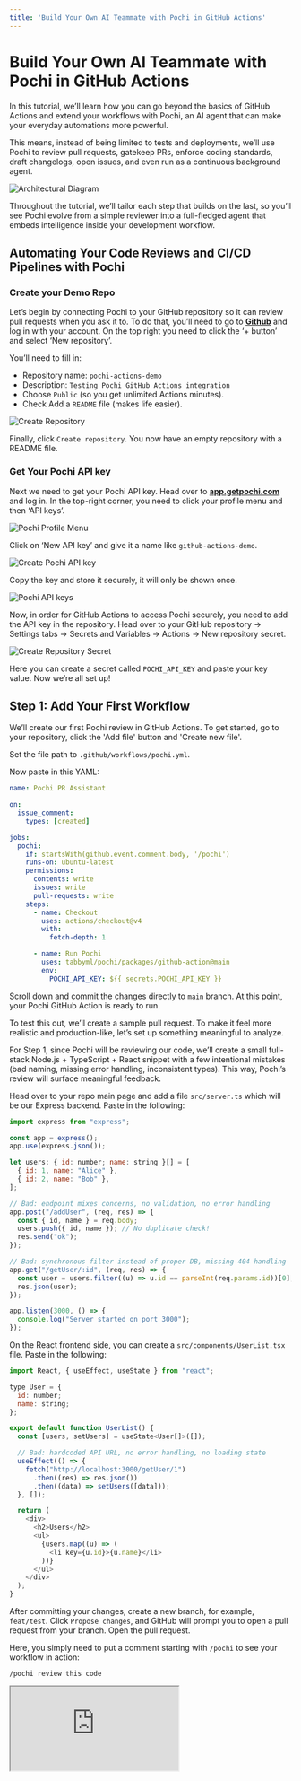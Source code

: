 ```yaml
---
title: 'Build Your Own AI Teammate with Pochi in GitHub Actions'
---
```


# Build Your Own AI Teammate with Pochi in GitHub Actions

In this tutorial, we’ll learn how you can go beyond the basics of GitHub Actions and extend your workflows with Pochi, an AI agent that can make your everyday automations more powerful. 

This means, instead of being limited to tests and deployments, we’ll use Pochi to review pull requests, gatekeep PRs, enforce coding standards, draft changelogs, open issues, and even run as a continuous background agent.

![Architectural Diagram](./images/github-actions-with-pochi-architecture.png)

Throughout the tutorial, we’ll tailor each step that builds on the last, so you’ll see Pochi evolve from a simple reviewer into a full-fledged agent that embeds intelligence inside your development workflow.

## Automating Your Code Reviews and CI/CD Pipelines with Pochi

### Create your Demo Repo 

Let’s begin by connecting Pochi to your GitHub repository so it can review pull requests when you ask it to. To do that, you’ll need to go to **[Github](https://www.github.com)** and log in with your account. On the top right you need to click the ‘+ button’ and select ‘New repository’.

You’ll need to fill in:
* Repository name: `pochi-actions-demo`
* Description: `Testing Pochi GitHub Actions integration`
* Choose `Public` (so you get unlimited Actions minutes).
* Check Add a `README` file (makes life easier).

![Create Repository](./images/create-repository.png)

Finally, click `Create repository`. You now have an empty repository with a README file.


### Get Your Pochi API key

Next we need to get your Pochi API key. Head over to **[app.getpochi.com](app.getpochi.com)** and log in. In the top-right corner, you need to click your profile menu and then ‘API keys’. 

![Pochi Profile Menu](./images/create-pochi-api-key.png)

Click on ‘New API key’ and give it a name like `github-actions-demo`. 

![Create Pochi API key](./images/create-pochi-api-key-modal.png)

Copy the key and store it securely, it will only be shown once.

![Pochi API keys](./images/pochi-api-keys.png)


Now, in order for GitHub Actions to access Pochi securely, you need to add the API key in the repository. Head over to your GitHub repository → Settings tabs → Secrets and Variables → Actions → New repository secret.

![Create Repository Secret](./images/create-repository-secret.png)

Here you can create a secret called `POCHI_API_KEY` and paste your key value. Now we’re all set up!


## Step 1: Add Your First Workflow

We’ll create our first Pochi review in GitHub Actions. To get started, go to your repository, click the 'Add file' button  and 'Create new file'. 

Set the file path to `.github/workflows/pochi.yml`.


Now paste in this YAML:

```yaml
name: Pochi PR Assistant

on:
  issue_comment:
    types: [created]

jobs:
  pochi:
    if: startsWith(github.event.comment.body, '/pochi')
    runs-on: ubuntu-latest
    permissions:
      contents: write
      issues: write
      pull-requests: write
    steps:
      - name: Checkout
        uses: actions/checkout@v4
        with:
          fetch-depth: 1

      - name: Run Pochi
        uses: tabbyml/pochi/packages/github-action@main
        env:
          POCHI_API_KEY: ${{ secrets.POCHI_API_KEY }}
```

Scroll down and commit the changes directly to `main` branch.  At this point, your Pochi GitHub Action is ready to run.


To test this out, we’ll create a sample pull request. To make it feel more realistic and production-like, let’s set up something meaningful to analyze.

For Step 1, since Pochi will be reviewing our code, we’ll create a small full-stack Node.js + TypeScript + React snippet with a few intentional mistakes (bad naming, missing error handling, inconsistent types). This way, Pochi’s review will surface meaningful feedback.


Head over to your repo main page and add a file `src/server.ts` which will be our Express backend. Paste in the following:

```javascript
import express from "express";

const app = express();
app.use(express.json());

let users: { id: number; name: string }[] = [
  { id: 1, name: "Alice" },
  { id: 2, name: "Bob" },
];

// Bad: endpoint mixes concerns, no validation, no error handling
app.post("/addUser", (req, res) => {
  const { id, name } = req.body;
  users.push({ id, name }); // No duplicate check!
  res.send("ok");
});

// Bad: synchronous filter instead of proper DB, missing 404 handling
app.get("/getUser/:id", (req, res) => {
  const user = users.filter((u) => u.id == parseInt(req.params.id))[0];
  res.json(user);
});

app.listen(3000, () => {
  console.log("Server started on port 3000");
});
```

On the React frontend side, you can create a `src/components/UserList.tsx` file. Paste in the following:

```javascript
import React, { useEffect, useState } from "react";

type User = {
  id: number;
  name: string;
};

export default function UserList() {
  const [users, setUsers] = useState<User[]>([]);

  // Bad: hardcoded API URL, no error handling, no loading state
  useEffect(() => {
    fetch("http://localhost:3000/getUser/1")
      .then((res) => res.json())
      .then((data) => setUsers([data]));
  }, []);

  return (
    <div>
      <h2>Users</h2>
      <ul>
        {users.map((u) => (
          <li key={u.id}>{u.name}</li>
        ))}
      </ul>
    </div>
  );
}
```


After committing your changes, create a new branch, for example, `feat/test`. Click `Propose changes`, and GitHub will prompt you to open a pull request from your branch. Open the pull request.


Here, you simply need to put a comment starting with `/pochi` to see your workflow in action:

```
/pochi review this code

```

<div
  style={{
    position: "relative",
    paddingBottom: "53.7%",
    marginBottom: 20,
    height: 0,
    overflow: "hidden",
    maxWidth: "100%",
  }}
>
  <iframe
    src="https://drive.google.com/file/d/1DC71yPU5ZzhnA2Au7_ZArgvNHgEET3tn/preview"
    style={{
      position: "absolute",
      top: 0,
      left: 0,
      width: "100%",
      height: "100%",
      border: "none",
      borderRadius: "8px",
    }}
    allowFullScreen
    title="Pochi review code"
  />
</div>

You can see Pochi comments on things like no input validation / error handling in backend, data management issues and more. This is exactly the kind of review we wanted in the first place. 


Now that we got Pochi to review the code and point out the flaws, wouldn't it be useful if Pochi could also apply suggestions automatically, fix the code, and commit it? You can easily do that by again commenting directly in the PR: 

```
/pochi apply fixes and show the full updated code

```

<div
  style={{
    position: "relative",
    paddingBottom: "53.7%",
    marginBottom: 20,
    height: 0,
    overflow: "hidden",
    maxWidth: "100%",
  }}
>
  <iframe
    src="https://drive.google.com/file/d/1_ZHh30s2XSOQEF-YQaoTYwRrNCHQ2WEc/preview"
    style={{
      position: "absolute",
      top: 0,
      left: 0,
      width: "100%",
      height: "100%",
      border: "none",
      borderRadius: "8px",
    }}
    allowFullScreen
    title="Pochi fix code"
  />
</div>


## Step 2: Automate Reviews Based on Events

So far, we’ve seen Pochi respond when you type `/pochi` either on an issue or a pull request. That’s great, but we can go further. Now, we’ll make Pochi respond automatically to repository events like when a PR is opened or when you push commits to `main`. 


Based on what we’ve seen so far, we'll need to add another workflow and test by opening a PR. The event of opening the PR should trigger the workflow since we’re doing event based triggers and we don’t need to type `/pochi` for this use case. 

But there are two things we need to address: why we need a separate workflow file, and what custom GitHub tokens (PATs) are.

### Why a separate workflow file?

Your original `.github/workflows/pochi.yml` is the engine that runs Pochi when it sees `/pochi` comments. Now we’ll be creating a new `.github/workflows/pochi-auto-comments.yml` which will be just a trigger that posts those comments automatically. Keeping them separate makes it easier to read / debug later especially if you’re working in teams. 

In production repositories, teams often split workflows. For example: `deploy.yml` for deployments, `ci.yml` for tests, and `pochi.yml` for the AI assistant engine. This helps to tweak automation triggers without touching the core runner. Further, this also helps with modularity. Suppose later you want two flavours of auto-comments (e.g one for PRs and one for weekly crosn). Having them as separate workflows means you can enable / disable independently. 

![Structuring workflows](./images/structuring-workflows.png)

That being said, you can always merge them into your existing `pochi.yml` file. However, combining everything into one file can become messy. Since GitHub Actions doesn’t support dynamic inline comment bodies well, the multi-file approach is cleaner and aligns better with common team practices.

### Custom GitHub Tokens (PAT)

When you create the new `.github/workflows/pochi-auto-comments.yml` workflow, the bot will automatically post a `/pochi summarize this PR` comment on your pull request. However, Pochi won’t respond to it. This is because GitHub has built-in protections: comments made by `github-actions[bot]` (the default Actions identity) do not trigger new workflows. This is done to prevent infinite workflow loops. 

The solution is to use Personal Access Token (PAT) so the auto-comments come from your account instead of `github-actions[bot]`, mimicking as if you commented yourself like we did in Step 1. GitHub treats these PAT-authored comments as real user events which trigger workflows normally.


### Set Up the PAT

Now to setup your custom GitHub token, head over to to GitHub → Settings → Developer Settings → Personal Access Tokens → Tokens (classic). Here you need to click on Generate new token (classic). 

When generating the token, check the following scopes:
    * `repo` → needed to comment on PRs/issues in your repos.
    * `workflow` → needed if you later chain workflows.

Click on Generate and copy the token. 

<div
  style={{
    position: "relative",
    paddingBottom: "53.7%",
    marginBottom: 20,
    height: 0,
    overflow: "hidden",
    maxWidth: "100%",
  }}
>
  <iframe
    src="https://drive.google.com/file/d/16qhfQOnlCT_UVppU-jhYRe96BvLEquYS/preview"
    style={{
      position: "absolute",
      top: 0,
      left: 0,
      width: "100%",
      height: "100%",
      border: "none",
      borderRadius: "8px",
    }}
    allowFullScreen
    title="Pochi fix code"
  />
</div>


Then, in your repository, go to Settings → Secrets → Actions → New repository secret. Name the secret `CUSTOM_GITHUB_TOKEN` and paste your PAT as the value.


### Add Auto-Comment Workflow


Now we’ll create the `auto-comments.yml` file.  Click the 'Add file' button  and 'Create new file'. 
Set the file path to: `.github/workflows/pochi-auto-comments.yml`:

Now paste in this YAML:

```yaml
name: Pochi Auto-Comments

on:
  pull_request:
    types: [opened]
  push:
    branches: [main]
  issues:
    types: [opened]

permissions:
  issues: write
  pull-requests: write
  contents: write

jobs:
  pr_auto_summary:
    if: github.event_name == 'pull_request'
    runs-on: ubuntu-latest
    steps:
      - name: Auto-comment for PR summary
        uses: actions/github-script@v7
        with:
          github-token: ${{ secrets.CUSTOM_GITHUB_TOKEN }}
          script: |
            await github.rest.issues.createComment({
              owner: context.repo.owner,
              repo: context.repo.repo,
              issue_number: context.payload.pull_request.number,
              body: "/pochi summarize this PR. Provide a high-level overview, key changes, risks, and what to test. (auto-triggered)"
            });

  push_commit_summary:
    if: github.event_name == 'push'
    runs-on: ubuntu-latest
    steps:
      - name: Auto-comment for Commit Summary
        uses: actions/github-script@v7
        with:
          github-token: ${{ secrets.CUSTOM_GITHUB_TOKEN }}
          script: |
            const commits = context.payload.commits.map(c => `- ${c.message}`).join("\n");
            await github.rest.issues.createComment({
              owner: context.repo.owner,
              repo: context.repo.repo,
              issue_number: 1, // optional: always-open tracking issue
              body: `/pochi summarize these commits:\n\n${commits}`
            });

```


The `pochi.yml` workflow (from Step 1) still listens for `/pochi` comments. Now, `pochi-auto-comments.yml` automatically posts those comments in response to events. To test this out, we’ll make two tiny changes so the PR summary looks legit.

Navigate to your `src/server.ts` and edit the code by adding the following to your existing routes:

```javascript
app.get("/health", (_req, res) => {
  res.status(200).json({ ok: true });
});
```

We’ll also make a tiny UI change on the frontend side. In your `src/components/UserList.tsx` file change the heading so there’s a visible diff:

```javascript
<h2>Users (auto-summary demo)</h2>
```

Now you can propose the changes as a PR. 

<div
  style={{
    position: "relative",
    paddingBottom: "53.7%",
    marginBottom: 20,
    height: 0,
    overflow: "hidden",
    maxWidth: "100%",
  }}
>
  <iframe
    src="https://drive.google.com/file/d/1ajCZRuYQZ6K3IQcCWf5ItJ3Hi9qy2UGl/preview"
    style={{
      position: "absolute",
      top: 0,
      left: 0,
      width: "100%",
      height: "100%",
      border: "none",
      borderRadius: "8px",
    }}
    allowFullScreen
    title="Summarize PR with PAT token"
  />
</div>

As you can see Pochi summarises the changes for us. We can further extend this workflow's capabilities by adding a new job that can issue design / architectural notes for any new issue that is created in your repository. To do that, add the following to your  `auto-comments.yml` file. 

```yaml
issue_design_note:
    if: github.event_name == 'issues'
    runs-on: ubuntu-latest
    steps:
      - name: Auto-comment for Issue design note
        uses: actions/github-script@v7
        with:
          github-token: ${{ secrets.CUSTOM_GITHUB_TOKEN }}
          script: |
            await github.rest.issues.createComment({
              owner: context.repo.owner,
              repo: context.repo.repo,
              issue_number: context.payload.issue.number,
              body: "/pochi draft design notes for this issue. Break down problem, options, acceptance criteria, and edge cases. (auto-triggered)"
            });
```

When you create a new issue Pochi, fill in your title and description, being as clear as possible and Pochi will comment out draft design notes to help you with your implementation.  Below is a example execution:

<div
  style={{
    position: "relative",
    paddingBottom: "53.7%",
    marginBottom: 20,
    height: 0,
    overflow: "hidden",
    maxWidth: "100%",
  }}
>
  <iframe
    src="https://drive.google.com/file/d/1TRnTrUtRBwfpFAVB5x71ft-Vw2JmQj6A/preview"
    style={{
      position: "absolute",
      top: 0,
      left: 0,
      width: "100%",
      height: "100%",
      border: "none",
      borderRadius: "8px",
    }}
    allowFullScreen
    title="Issue design suggestions"
  />
</div>

At this stage, Pochi no longer needs you to type out commands. It can react automatically to PRs, commits, and issues, acting like a proactive AI teammate.

## Step 3: Integrations into CI/CD

Now, we’ll work towards how Pochi can go from just commenting to actually driving workflows. We’ll make Pochi review a PR and identify if it needs changes. If yes, Pochi stops the workflow and addresses the user to implement the feedback. On the other hand, if everything looks good, Pochi lets the pipeline continue after approval. 

This means you can run:

 - **Conditional CI tests:** Unit tests (Jest, Mocha, Vitest), Integration tests (Cypress, Playwright, Postman) or Linting & type checks (ESLint, TypeScript, Prettier). 
 - **Conditional Deployments:** Frontend (Vercel, Netlify, GitHub Pages), Backend / APIs (AWS (EC2, ECS, Lambda)) or Internal systems (Helm/Kubernetes, Terraform pipelines).


For the purpose of this demo, we’d just run a sample `run_tests` job and for deployment we’ll just print out “Deploying application….”. But you can wire it up easily for your production-ready workflows too. 


To get started, you can update your `.github/workflows/pochi.yml` YAML file. Paste in the following:

```yaml
name: Pochi Manual Reviewer

on:
  issue_comment:
    types: [created]

permissions:
  contents: write
  pull-requests: write
  issues: write

jobs:
  pochi_review:
    if: startsWith(github.event.comment.body, '/pochi')
    runs-on: ubuntu-latest
    outputs:
      approved: ${{ steps.decide.outputs.approved }}
      decision: ${{ steps.decide.outputs.decision }}
    steps:
      - uses: actions/checkout@v4

      - name: Run Pochi
        id: run_pochi
        uses: tabbyml/pochi/packages/github-action@main
        env:
          POCHI_API_KEY: ${{ secrets.POCHI_API_KEY }}
        # You can pass an explicit instruction if you want:
        # with:
        #   args: "review this PR in detail. At the end, on the last line only, output exactly one of: ✅ APPROVED or ❌ CHANGES_REQUIRED"

      - name: Decide from Pochi's final comment (✅ or ❌)
        id: decide
        uses: actions/github-script@v7
        with:
          script: |
            const owner = context.repo.owner;
            const repo = context.repo.repo;
            const issue_number = context.payload.issue.number;

            function pickDecision(body) {
              if (!body) return null;
              if (body.includes('✅ APPROVED')) return 'APPROVED';
              if (body.includes('❌ CHANGES_REQUIRED') || body.includes('❌')) return 'CHANGES_REQUIRED';
              return null;
            }

            let decision = null;

            // Poll up to ~60s to let Pochi post its final result comment
            for (let i = 0; i < 12; i++) {
              const { data: comments } = await github.rest.issues.listComments({
                owner,
                repo,
                issue_number,
                per_page: 50,
              });

              // Look newest to oldest
              for (const c of comments.slice().reverse()) {
                const d = pickDecision(c.body);
                if (d) { decision = d; break; }
              }

              if (decision) break;
              await new Promise(r => setTimeout(r, 5000));
            }

            core.info(`Pochi decision found: ${decision || 'NONE'}`);
            core.setOutput('decision', decision || 'NONE');
            core.setOutput('approved', decision === 'APPROVED' ? 'true' : 'false');

      - name: Show decision
        run: |
          echo "Decision: ${{ steps.decide.outputs.decision }}"
          echo "Approved: ${{ steps.decide.outputs.approved }}"

  run_tests:
    needs: pochi_review
    if: needs.pochi_review.outputs.approved == 'true'
    runs-on: ubuntu-latest
    steps:
      - uses: actions/checkout@v4
      - run: echo "✅ Running tests..."; exit 0
      # replace the line above with: npm ci && npm test

  deploy:
    needs: run_tests
    if: success()
    runs-on: ubuntu-latest
    steps:
      - run: echo "🚀 Deploying application..."
      # replace with your real deploy steps

  # OPTIONAL: make the workflow fail red when not approved
  reject_status:
    needs: pochi_review
    if: needs.pochi_review.outputs.approved != 'true'
    runs-on: ubuntu-latest
    steps:
      - run: |
          echo "Pochi did not approve (decision=${{ needs.pochi_review.outputs.decision }}). Failing this run."
          exit 1

```

When you comment Pochi to review the code, if Pochi approves (✅ no blocking issues), then CI will continue and run tests. If tests pass, deploy. But if Pochi flags issues (❌), the workflow stops before tests/deploy. 


To test this out, you can deliberately make the first PR bad (poor error handling, no validation, wrong status codes). This will showcase how the pipeline is blocked when Pochi flags the pull request as “❌ Changes Required”.

Then you can submit a second PR with fixes (clean REST API, good status codes, input validation) and observe how Pochi approves it with “✅ Approved” and runs tests and deploys. Here are sample versions of a bad PR and a good PR. 


### First PR (Bad version)

Update `src/server.ts`:


```javascript
import express from "express";

const app = express();
app.use(express.json());

let tasks: any[] = [];

// Add task (no validation, wrong status code)
app.post("/tasks", (req, res) => {
  tasks.push(req.body);
  res.send("Task added");
});

// Get tasks (no error handling, returns raw array)
app.get("/tasks", (req, res) => {
  res.send(tasks);
});

// Delete task (no validation, no proper status code)
app.delete("/tasks/:id", (req, res) => {
  const id = parseInt(req.params.id);
  tasks = tasks.filter((t: any, i: number) => i !== id);
  res.send("Deleted");
});

app.listen(3000, () => {
  console.log("Server running on http://localhost:3000");
});
```

Issues Pochi should flag:
* No validation for task data.
* Uses index as ID (not stable).
* No error handling (what if id doesn’t exist?).
* Always returns `200` with strings, not JSON.


### Second PR (Fixed version)
Update `src/server.ts`:

```javascript
import express from "express";

const app = express();
app.use(express.json());

interface Task {
  id: number;
  title: string;
  completed: boolean;
}

let tasks: Task[] = [];
let idCounter = 1;

// Adds task with validation and proper response formatting
app.post("/tasks", (req, res) => {
  const { title } = req.body;
  if (!title) {
    return res.status(400).json({ error: "Title is required" });
  }

  const newTask: Task = { id: idCounter++, title, completed: false };
  tasks.push(newTask);
  res.status(201).json(newTask);
});

// Get tasks (returns JSON)
app.get("/tasks", (req, res) => {
  res.json(tasks);
});

// Delete task with validation
app.delete("/tasks/:id", (req, res) => {
  const id = parseInt(req.params.id);
  const index = tasks.findIndex((t) => t.id === id);

  if (index === -1) {
    return res.status(404).json({ error: "Task not found" });
  }

  const deleted = tasks.splice(index, 1);
  res.json({ deleted: deleted[0] });
});

app.listen(3000, () => {
  console.log("Server running on http://localhost:3000");
});
```

**Note:** You’ll temporarily need to comment out your `pochi-auto-comments.yml` file while doing Step 3. Otherwise, both workflows may run simultaneously and interfere with each other.


To test this out, once you open a PR, you need to comment: 

```bash
/pochi review this PR in detail. At the end, on the last line only, output exactly one of: ✅ APPROVED or ❌ CHANGES_REQUIRED
```

We ran this workflow on a sample task management project. The demo below is the part where changes were required:

<div
  style={{
    position: "relative",
    paddingBottom: "53.7%",
    marginBottom: 20,
    height: 0,
    overflow: "hidden",
    maxWidth: "100%",
  }}
>
  <iframe
    src="https://drive.google.com/file/d/1crpQAKkx1e0LjfVwgDayOVFr1hSeL7Us/preview"
    style={{
      position: "absolute",
      top: 0,
      left: 0,
      width: "100%",
      height: "100%",
      border: "none",
      borderRadius: "8px",
    }}
    allowFullScreen
    title="Gatekeeper failed"
  />
</div>

Here is a demo showing when changes were approved:

<div
  style={{
    position: "relative",
    paddingBottom: "53.7%",
    marginBottom: 20,
    height: 0,
    overflow: "hidden",
    maxWidth: "100%",
  }}
>
  <iframe
    src="https://drive.google.com/file/d/1aM8GD9qNmoBWV4R0RLgY8TRUYRwW2VQq/preview"
    style={{
      position: "absolute",
      top: 0,
      left: 0,
      width: "100%",
      height: "100%",
      border: "none",
      borderRadius: "8px",
    }}
    allowFullScreen
    title="Gatekeeper passed"
  />
</div>


This demonstration showcased how Pochi integrates directly into your CI/CD. It doesn't just review your PRs, it also acts as a gatekeeper, determining whether your code can proceed through the pipeline. You can easily wire this into your existing test suites and deployment targets. 


### Integrating Slack Notifications

To enhance the workflow further, we’ll show how to add integration tools like Slack notifications to your deployment process. We've demonstrated how Pochi can review your PR, act as a gatekeeper based on the output, and then allow the rest of your pipeline to continue. And now, we’ll also show you how to chain in extra jobs like notifications on top of tests and deploys. 


To showcase this, we'll do Slack notifications. Since this is just GitHub Actions, you can integrate with any API-based tool your team uses, like Linear, Jira, Datadog, PagerDuty, or others. Pochi becomes the gatekeeper, and the rest of the pipeline is up to you. 


### Slack Setup

To add Slack to your pipelines, you’d first need a Slack workspace where you have admin / developer access. Next, you’ll need to create a Slack Incoming Webhook. To create one, go to Slack API Apps  and Create New App. 

- Choose "From scratch" and give it a name (e.g., PochiBot) and select your workspace.
- In the app, enable Incoming Webhooks and add a new webhook to your channel.
- Copy the Webhook URL (it will look like `https://hooks.slack.com/services/T000/B000/XXXX`).

Here’s a setup video:


<div
  style={{
    position: "relative",
    paddingBottom: "53.7%",
    marginBottom: 20,
    height: 0,
    overflow: "hidden",
    maxWidth: "100%",
  }}
>
  <iframe
    src="https://drive.google.com/file/d/1zi32sY54ZDEtk0o37_jcmOR7klLmP46J/preview"
    style={{
      position: "absolute",
      top: 0,
      left: 0,
      width: "100%",
      height: "100%",
      border: "none",
      borderRadius: "8px",
    }}
    allowFullScreen
    title="Slack setup"
  />
</div>

Next, store it in your repository as a GitHub Secret, the same way we stored the PAT token. Go to Repo → Settings → Secrets → Actions → New Secret, and this time name it `SLACK_WEBHOOK_URL`. Paste the webhook URL as the value and save it. 

Finally, add the `notify_slack` job in your `pochi.yml` file. Here’s the updated file:


```yaml
name: Pochi Manual Reviewer

on:
  issue_comment:
    types: [created]

permissions:
  contents: write
  pull-requests: write
  issues: write

jobs:
  pochi_review:
    if: startsWith(github.event.comment.body, '/pochi')
    runs-on: ubuntu-latest
    outputs:
      approved: ${{ steps.decide.outputs.approved }}
      decision: ${{ steps.decide.outputs.decision }}
    steps:
      - uses: actions/checkout@v4

      - name: Run Pochi
        id: run_pochi
        uses: tabbyml/pochi/packages/github-action@main
        env:
          POCHI_API_KEY: ${{ secrets.POCHI_API_KEY }}
        with:
          args: "review this PR in detail. At the end, on the last line only, output exactly one of: ✅ APPROVED or ❌ CHANGES_REQUIRED"

      - name: Decide from Pochi's final comment (✅ or ❌)
        id: decide
        uses: actions/github-script@v7
        with:
          script: |
            const owner = context.repo.owner;
            const repo = context.repo.repo;
            const issue_number = context.payload.issue.number;

            function pickDecision(body) {
              if (!body) return null;
              if (body.includes('✅ APPROVED')) return 'APPROVED';
              if (body.includes('❌ CHANGES_REQUIRED') || body.includes('❌')) return 'CHANGES_REQUIRED';
              return null;
            }

            let decision = null;

            // Poll up to ~60s to let Pochi post its final result comment
            for (let i = 0; i < 12; i++) {
              const { data: comments } = await github.rest.issues.listComments({
                owner,
                repo,
                issue_number,
                per_page: 50,
              });

              for (const c of comments.slice().reverse()) {
                const d = pickDecision(c.body);
                if (d) { decision = d; break; }
              }

              if (decision) break;
              await new Promise(r => setTimeout(r, 5000));
            }

            core.info(`Pochi decision found: ${decision || 'NONE'}`);
            core.setOutput('decision', decision || 'NONE');
            core.setOutput('approved', decision === 'APPROVED' ? 'true' : 'false');

      - name: Show decision
        run: |
          echo "Decision: ${{ steps.decide.outputs.decision }}"
          echo "Approved: ${{ steps.decide.outputs.approved }}"

  run_tests:
    needs: pochi_review
    if: needs.pochi_review.outputs.approved == 'true'
    runs-on: ubuntu-latest
    steps:
      - uses: actions/checkout@v4
      - run: echo "✅ Running tests..."; exit 0
      # replace the line above with: npm ci && npm test

  deploy:
    needs: run_tests
    if: success()
    runs-on: ubuntu-latest
    steps:
      - run: echo "🚀 Deploying application..."
      # replace with your real deploy steps

  notify_slack:
    needs: [pochi_review, run_tests, deploy]
    runs-on: ubuntu-latest
    steps:
      - name: Send Slack Notification
        uses: slackapi/slack-github-action@v1.24.0
        with:
          payload: |
            {
              "text": "📢 *Pochi Review Result* for PR #${{ github.event.issue.number }}\n*Decision:* ${{ needs.pochi_review.outputs.decision }}\n*Approved:* ${{ needs.pochi_review.outputs.approved }}\n*Repo:* ${{ github.repository }}"
            }
        env:
          SLACK_WEBHOOK_URL: ${{ secrets.SLACK_WEBHOOK_URL }}

  # Fail workflow run if rejected
  reject_status:
    needs: pochi_review
    if: needs.pochi_review.outputs.approved != 'true'
    runs-on: ubuntu-latest
    steps:
      - run: |
          echo "❌ Pochi did not approve (decision=${{ needs.pochi_review.outputs.decision }}). Failing this run."
          exit 1

```


Now you can run the workflow by commenting in the PR: 

```bash
/pochi please review this PR. At the end, on the last line, please output either ✅ APPROVED or ❌ CHANGES_REQUIRED
```

When you visit the workflow run, you’ll see that a new `notify_slack` job was added. On successful run, you get a notification in your Slack workspace. 

<div
  style={{
    position: "relative",
    paddingBottom: "53.7%",
    marginBottom: 20,
    height: 0,
    overflow: "hidden",
    maxWidth: "100%",
  }}
>
  <iframe
    src="https://drive.google.com/file/d/1qNDDO30UqzweGuZwhIKxubDRdBSx99Ea/preview"
    style={{
      position: "absolute",
      top: 0,
      left: 0,
      width: "100%",
      height: "100%",
      border: "none",
      borderRadius: "8px",
    }}
    allowFullScreen
    title="Slack notification"
  />
</div>



## Step 4: Enforce Coding Rules

Next, let’s look at team-based use cases. In large organisations, developers often have to follow team’s specific coding rules instead of just generic best practices. You can take the learnings from this tutorial so far and create a `.md` file that holds your team coding standard / review ruleset.

Here’s a sample `POCHI.md` you can start with:

```markdown

# POCHI Review Guidelines

Pochi must follow these project-specific rules when reviewing code:

## General Standards
-  All code must use **TypeScript** (no plain JS allowed).
-  Use **ESLint** conventions (semi-colons required, no unused vars).
-  Ensure functions are small, focused, and named descriptively.
-  Always include **error handling** for async operations.
-  API endpoints must return **proper HTTP status codes** and JSON responses.

## Backend Standards
-  Express routes must validate inputs using middleware or explicit checks.
-  No use of `any` type — define proper interfaces.
-  Business logic must be separated from route handlers.

## Frontend Standards
-  React components must be functional, not class-based.
-  Use hooks (`useState`, `useEffect`) instead of lifecycle methods.
-  Separate UI from business logic — no API calls directly inside components (use services/hooks).
-  Components must include **basic prop validation**.

## Git & Workflow Standards
-  PRs must include a **descriptive title** and summary of changes.
-  PRs must not bundle unrelated changes (e.g., workflow + backend + frontend in one PR).
-  README.md must be updated if functionality changes.

At the end of each review, Pochi must enforce these rules and output exactly one of:
- ✅ APPROVED (if all standards are met)
- ❌ CHANGES_REQUIRED (if any rules are broken)

```

In your `.github/workflows/pochi.yml`, tweak the `args` line:

```bash
with:
  args: "review this PR according to POCHI.md. At the end, on the last line only, output exactly one of: ✅ APPROVED or ❌ CHANGES_REQUIRED"

```

Now every time you run `/pochi`, it will read your repository’s `POCHI.md` and enforce those rules in its review.

You can also test out any PR by commenting:

```bash
/pochi review this PR according to POCHI.md
```
## Step 5: CRON Jobs

We’ll now add cron jobs in GitHub Actions to call Pochi automatically. This means Pochi can also run on its own schedule, like a background agent in your repository. You can ask it to draft weekly release notes by updating the `CHANGELOG.md` file, schedule dependency and security reviews, or scan your repo for code that needs attention.


We can showcase this with a small demo. Let’s create a simple `pochi-cron.yml `file.

```yaml
name: Pochi Continuous Agent

on:
  workflow_dispatch:   # manual trigger for demo
  schedule:
    - cron: "0 0 * * *"    # nightly at midnight UTC

permissions:
  contents: write
  issues: write

jobs:
  nightly_todo_scan:
    runs-on: ubuntu-latest
    steps:
      - uses: actions/checkout@v4

      - name: Scan TODOs and create issues
        uses: actions/github-script@v7
        with:
          github-token: ${{ secrets.GITHUB_TOKEN }}
          script: |
            const fs = require("fs");
            const path = require("path");

            // simple recursive scan
            function walk(dir, filelist = []) {
              fs.readdirSync(dir).forEach(file => {
                const filepath = path.join(dir, file);
                if (fs.statSync(filepath).isDirectory()) {
                  filelist = walk(filepath, filelist);
                } else if (/\.(ts|tsx|js|jsx)$/.test(file)) {
                  filelist.push(filepath);
                }
              });
              return filelist;
            }

            const files = walk("src");

            for (const file of files) {
              const lines = fs.readFileSync(file, "utf-8").split("\n");
              lines.forEach((line, i) => {
                if (line.includes("TODO") || line.includes("FIXME")) {
                  github.rest.issues.create({
                    owner: context.repo.owner,
                    repo: context.repo.repo,
                    title: `TODO in ${file}:${i + 1}`,
                    body: `Found in \`${file}\` line ${i + 1}:\n\n${line.trim()}`
                  });
                }
              });
            }

```

Now, add some `// TODO: improve validation` lines in `src/server.ts`. Commit the code, then go to Actions → Pochi Continuous Agent → Run workflow. You’ll see Pochi create new issues from the TODOs it scanned in your codebase.

<div
  style={{
    position: "relative",
    paddingBottom: "53.7%",
    marginBottom: 20,
    height: 0,
    overflow: "hidden",
    maxWidth: "100%",
  }}
>
  <iframe
    src="https://drive.google.com/file/d/1UkJJq9Pmx-Kz8EBnQGdGUo_Bd4HbPAYC/preview"
    style={{
      position: "absolute",
      top: 0,
      left: 0,
      width: "100%",
      height: "100%",
      border: "none",
      borderRadius: "8px",
    }}
    allowFullScreen
    title="Cron job"
  />
</div>


Although we triggered it manually for the demo, Pochi can run automatically without waiting for a command. It can proactively maintain the repository by acting as a continuous background agent. 


You can also have it draft weekly release notes by adding a new job to your `pochi-cron.yml` file. For example:

```yaml
  weekly_release_notes:
    runs-on: ubuntu-latest
    steps:
      - uses: actions/checkout@v4
      - name: Run Pochi Draft Release Notes
        uses: tabbyml/pochi/packages/github-action@main
        env:
          POCHI_API_KEY: ${{ secrets.POCHI_API_KEY }}
        with:
          args: |
            Summarize changes since last Monday into draft release notes.
            Append them to CHANGELOG.md under a new "## Weekly Draft (YYYY-MM-DD)" heading.
            Commit the file back to the repo.

```


## Step 6: Enterprise Scaling - Power Up Your Pochi

So far, we’ve seen how Pochi can help as a reviewer, gatekeeper and improve productivity across teams and developers. Now we’ll talk about Pochi in enterprise environments where speed, control, and cost play an even bigger role. Let’s have a look at how Pochi can run anywhere with custom models, custom tokens and custom runners. 

### Custom Models

Enterprises can select their preferred LLM backend for reviews by configuring it like this:

```yaml
env:
  POCHI_API_KEY: ${{ secrets.POCHI_API_KEY }}
  POCHI_MODEL: claude-3-sonnet   # or gemini-1.5-pro, gpt-4o, etc.
```

This gives control, as teams prefer different models, sometimes many models across different tasks. This flexibility is useful because some models excel at code generation, while others perform better at logical reasoning, making them ideal for code reviews.


### Custom Tokens

We saw in Step 2, how we created a custom GitHub token (PAT) to mimic user-authored comments, allowing us to maintain GitHub’s built-in protections and avoid infinite workflow loops. This is how enterprises in production codebases grant Pochi extra permissions safely.


### Custom Runners

Unlike tools that lock you into proprietary infrastructure, Pochi is flexible. You can run it on:

- **GitHub’s default runners:** They run on `ubuntu-latest`, are slower, but simple. The cost gets included in GitHub Actions minutes.
-  **Self-hosted runners (your infra):** They run on `self-hosted`. You bring your own VM/metal (AWS, GCP, on-prem). This offers advantages in speed and privacy, while helping meet compliance requirements like SOC 2, HIPAA, and GDPR.
- **Third-party accelerated runners (e.g., Depot, WarpBuild, etc.):** This is optimized hardware (faster CPUs, RAM disks, lower cold-start time). These options offer cheaper and faster runs than GitHub-hosted runners, with less operational overhead than fully self-hosted setups.

```yaml
jobs:
  pochi_review:
    # Default: GitHub-hosted
    runs-on: ubuntu-latest

    # Enterprise option: run inside your own infra
    # runs-on: self-hosted

    # Performance option: run on an optimized runner (e.g., Depot)
    # runs-on: depot-ubuntu-latest
```

This design is enterprise-friendly and cost-effective, giving teams the flexibility to choose based on their performance, cost, and compliance needs.



## Troubleshooting

If you’re just starting out and Pochi doesn’t respond the first time, here are a few common issues and their fixes. 

#### Response failure:

    * Check your workflow trigger to see if the `on: issue_comment` is set.
    * Check if your `startsWith(github.event.comment.body, '/pochi’)` matches your comment exactly.
    * And lastly, your secret should be named exactly `POCHI_API_KEY`.


#### Auto-Comments failure:
    * In most cases, it is permission issues. Make sure you granted issues: write and pull-requests: write permissions in your workflow.

#### Push/commit failure:
    * This is also likely a permissions issue.. You should have `contents: write`.
    * Or you may need a [Personal Access Token (PAT)] instead of the default `GITHUB_TOKEN`.

#### Integration tools issues:
    * Test your secret first with a simple `echo` (it should show as *** masked in logs).
    * Then run a basic curl command with the webhook URL to confirm if it works.





## Conclusion


We started this tutorial with a basic GitHub Actions workflow where Pochi reviewed pull requests on command. Step by step, we extended it into something more powerful that could gatekeeper PRs, enforce custom rules and handle routine tasks in the background. 

This is the true power, where we just didn’t automate pipelines, but extended them with intelligence using Pochi. And because Pochi lives inside GitHub Actions, it integrates with the tools and workflows your team already uses.


Try adding Pochi to your repository today with just one YAML file, and see how quickly it becomes part of your team.
